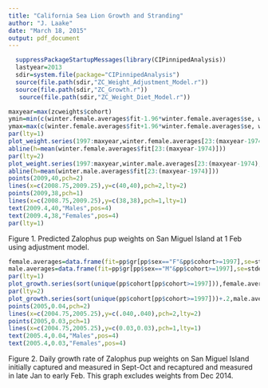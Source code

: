 ---
title: "California Sea Lion Growth and Stranding"
author: "J. Laake"
date: "March 18, 2015"
output: pdf_document
---


```{r,results="hide",echo=FALSE}
  suppressPackageStartupMessages(library(CIPinnipedAnalysis))
  lastyear=2013
  sdir=system.file(package="CIPinnipedAnalysis")
  source(file.path(sdir,"ZC_Weight_Adjustment_Model.r"))
  source(file.path(sdir,"ZC_Growth.r"))
   source(file.path(sdir,"ZC_Weight_Diet_Model.r"))
```

```{r,echo=FALSE,fig.width=6,fig.height=7,dpi=300}
maxyear=max(zcweights$cohort)
ymin=min(c(winter.female.averages$fit-1.96*winter.female.averages$se, winter.male.averages$fit-1.96*winter.male.averages$se))*.9
ymax=max(c(winter.female.averages$fit+1.96*winter.female.averages$se, winter.male.averages$fit+1.96*winter.male.averages$se))*1.1
par(lty=1)
plot_weight.series(1997:maxyear,winter.female.averages[23:(maxyear-1974),],xlim=c(1997,maxyear),ylim=c(ymin,ymax),xaxp=c(1997,maxyear,maxyear-1997),date="1 Feb")
abline(h=mean(winter.female.averages$fit[23:(maxyear-1974)]))
par(lty=2)
plot_weight.series(1997:maxyear,winter.male.averages[23:(maxyear-1974),],pch=2,add=TRUE,slty=1,date="1 Feb")
abline(h=mean(winter.male.averages$fit[23:(maxyear-1974)]))
points(2009,40,pch=2)
lines(x=c(2008.75,2009.25),y=c(40,40),pch=2,lty=2)
points(2009,38,pch=1)
lines(x=c(2008.75,2009.25),y=c(38,38),pch=1,lty=1)
text(2009.4,40,"Males",pos=4)
text(2009.4,38,"Females",pos=4)
par(lty=1)
```

Figure 1. Predicted Zalophus pup weights on San Miguel Island at 1 Feb using adjustment model.



```{r,echo=FALSE,fig.width=6,fig.height=7,dpi=300}
female.averages=data.frame(fit=pp$gr[pp$sex=="F"&pp$cohort>=1997],se=stderrors[as.numeric(row.names(pp[pp$sex=="F"&pp$cohort>=1997,]))])
male.averages=data.frame(fit=pp$gr[pp$sex=="M"&pp$cohort>=1997],se=stderrors[as.numeric(row.names(pp[pp$sex=="M"&pp$cohort>=1997,]))])
par(lty=1)
plot_growth.series(sort(unique(pp$cohort[pp$cohort>=1997])),female.averages,ylim=c(0,.12),xaxp=c(1998,2014,8))
par(lty=2)
plot_growth.series(sort(unique(pp$cohort[pp$cohort>=1997]))+.2,male.averages,pch=2,add=TRUE,slty=1)
points(2005,0.04,pch=2)
lines(x=c(2004.75,2005.25),y=c(.040,.040),pch=2,lty=2)
points(2005,0.03,pch=1)
lines(x=c(2004.75,2005.25),y=c(0.03,0.03),pch=1,lty=1)
text(2005.4,0.04,"Males",pos=4)
text(2005.4,0.03,"Females",pos=4)
```

Figure 2. Daily growth rate of Zalophus pup weights on San Miguel Island initially captured and measured in Sept-Oct and recaptured and measured in late Jan to early Feb. This graph excludes weights from Dec 2014.



